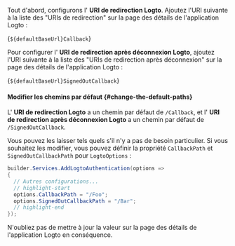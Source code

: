 

<AssumingUrl />

Tout d'abord, configurons l' **URI de redirection Logto**. Ajoutez l'URI suivante à la liste des "URIs de redirection" sur la page des détails de l'application Logto :

<CodeBlock>{`${defaultBaseUrl}Callback`}</CodeBlock>

Pour configurer l' **URI de redirection après déconnexion Logto**, ajoutez l'URI suivante à la liste des "URIs de redirection après déconnexion" sur la page des détails de l'application Logto :

<CodeBlock>{`${defaultBaseUrl}SignedOutCallback`}</CodeBlock>

#### Modifier les chemins par défaut \{#change-the-default-paths}

L' **URI de redirection Logto** a un chemin par défaut de `/Callback`, et l' **URI de redirection après déconnexion Logto** a un chemin par défaut de `/SignedOutCallback`.

Vous pouvez les laisser tels quels s'il n'y a pas de besoin particulier. Si vous souhaitez les modifier, vous pouvez définir la propriété `CallbackPath` et `SignedOutCallbackPath` pour `LogtoOptions` :

```csharp title="Program.cs"
builder.Services.AddLogtoAuthentication(options =>
{
  // Autres configurations...
  // highlight-start
  options.CallbackPath = "/Foo";
  options.SignedOutCallbackPath = "/Bar";
  // highlight-end
});
```

N'oubliez pas de mettre à jour la valeur sur la page des détails de l'application Logto en conséquence.
